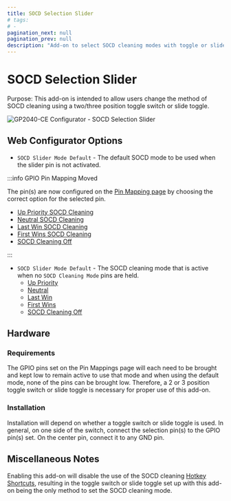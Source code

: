 ```yaml
---
title: SOCD Selection Slider
# tags:
# -
pagination_next: null
pagination_prev: null
description: "Add-on to select SOCD cleaning modes with toggle or slide switch"
---
```


# SOCD Selection Slider

Purpose: This add-on is intended to allow users change the method of SOCD cleaning using a two/three position toggle switch or slide toggle.

![GP2040-CE Configurator - SOCD Selection Slider](../assets/images/gpc-add-ons-socd-slider.png)

## Web Configurator Options

- `SOCD Slider Mode Default` - The default SOCD mode to be used when the slider pin is not activated.

:::info GPIO Pin Mapping Moved

The pin(s) are now configured on the [Pin Mapping page](../web-configurator/menu-pages/02-pin-mapping.mdx) by choosing the correct option for the selected pin.

- [Up Priority SOCD Cleaning](../hotkeys.mdx#socd-up-priority)
- [Neutral SOCD Cleaning](../hotkeys.mdx#socd-neutral)
- [Last Win SOCD Cleaning](../hotkeys.mdx#socd-last-win)
- [First Wins SOCD Cleaning](../hotkeys.mdx#socd-first-wins)
- [SOCD Cleaning Off](../hotkeys.mdx#socd-cleaning-off)

:::

- `SOCD Slider Mode Default` - The SOCD cleaning mode that is active when no `SOCD Cleaning Mode` pins are held.
  - [Up Priority](../hotkeys.mdx#socd-up-priority)
  - [Neutral](../hotkeys.mdx#socd-neutral)
  - [Last Win](../hotkeys.mdx#socd-last-win)
  - [First Wins](../hotkeys.mdx#socd-first-wins)
  - [SOCD Cleaning Off](../hotkeys.mdx#socd-cleaning-off)

## Hardware

### Requirements

The GPIO pins set on the Pin Mappings page will each need to be brought and kept low to remain active to use that mode and when using the default mode, none of the pins can be brought low. Therefore, a 2 or 3 position toggle switch or slide toggle is necessary for proper use of this add-on.

### Installation

Installation will depend on whether a toggle switch or slide toggle is used. In general, on one side of the switch, connect the selection pin(s) to the GPIO pin(s) set. On the center pin, connect it to any GND pin.

## Miscellaneous Notes

Enabling this add-on will disable the use of the SOCD cleaning [Hotkey Shortcuts](../hotkeys.mdx), resulting in the toggle switch or slide toggle set up with this add-on being the only method to set the SOCD cleaning mode.
